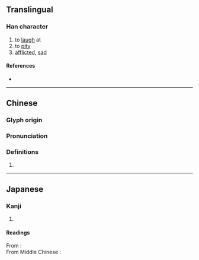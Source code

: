 {{character info/new}}
==Translingual==

===Han character===
{{Han char|rn=61|rad=心|as=07|sn=10|four=96014|canj=PWG|ids=⿰忄里}}

# to [[laugh]] at
# to [[pity]]
# [[afflicted]], [[sad]]

====References====
* {{Han ref|kx=0388.030|dkj=10678|dj=0720.190|hdz=42304.010|uh=609D|ud=24733|bh=D1A7|bd=53671}}

----

==Chinese==
{{zh-forms}}

===Glyph origin===
{{Han etym}}

===Pronunciation===
{{zh-pron
|m=kuī
|c=fui1
|mc=y
|oc=y
|cat=
}}

===Definitions===
{{zh-hanzi}}

# {{rfdef|zh}}

----

==Japanese==

===Kanji===
{{ja-kanji|grade=|rs=心07}}

# {{defn|lang=ja|sort=心07}}

====Readings====
From {{w|Middle Chinese}} {{ltc-l|悝|id=1}}:
{{ja-readings
|goon=け<け<くゑ
|kanon=かい<くわい
|kun=たわむ-れる<たはむれる
}}
{{rfv-pronunciation|ja}}<br/>
From Middle Chinese {{ltc-l|悝|id=2}}:
{{ja-readings
|goon=り
|kanon=り
|kun=うれ-える<うれ-へる
}}
